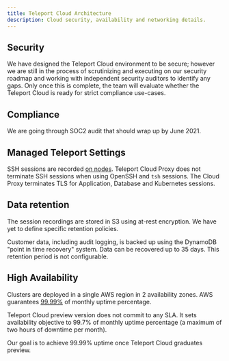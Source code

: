 ```yaml
---
title: Teleport Cloud Architecture
description: Cloud security, availability and networking details.
---
```


## Security

We have designed the Teleport Cloud environment to be secure; however we are still in the process of
scrutinizing and executing on our security roadmap and working with independent security
auditors to identify any gaps. Only once this is complete, the team will evaluate
whether the Teleport Cloud is ready for strict compliance use-cases.

## Compliance

We are going through SOC2 audit that should wrap up by June 2021.

## Managed Teleport Settings

SSH sessions are recorded [on nodes](../architecture/nodes.mdx#session-recording).
Teleport Cloud Proxy does not terminate SSH sessions when using OpenSSH and `tsh` sessions.
The Cloud Proxy terminates TLS for Application, Database and Kubernetes sessions.

## Data retention

The session recordings are stored in S3 using at-rest encryption.
We have yet to define specific retention policies.

Customer data, including audit logging, is backed up using the DynamoDB
"point in time recovery" system. Data can be recovered up to 35 days.
This retention period is not configurable.

## High Availability

Clusters are deployed in a single AWS region in 2 availability zones.
AWS guarantees [99.99%](https://aws.amazon.com/compute/sla/) of monthly uptime percentage.

Teleport Cloud preview version does not commit to any SLA. It sets availability
objective to 99.7% of monthly uptime percentage (a maximum of two hours of downtime per month).

Our goal is to achieve 99.99% uptime once Teleport Cloud graduates preview.
